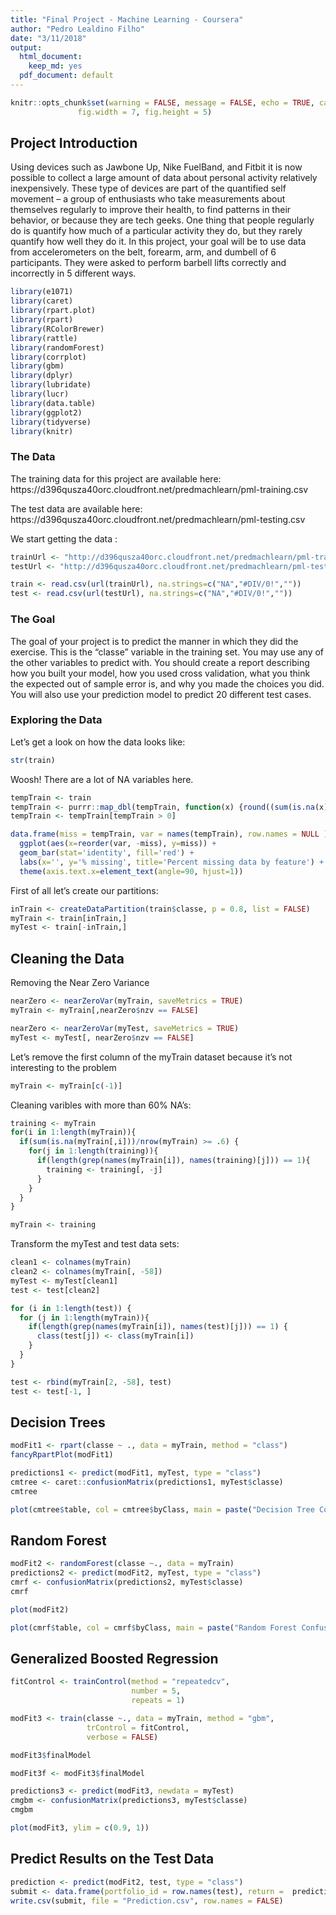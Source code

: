 ```yaml
---
title: "Final Project - Machine Learning - Coursera"
author: "Pedro Lealdino Filho"
date: "3/11/2018"
output:
  html_document:
    keep_md: yes
  pdf_document: default
---
```


```r
knitr::opts_chunk$set(warning = FALSE, message = FALSE, echo = TRUE, cache = TRUE, results = "hold", 
               fig.width = 7, fig.height = 5)
```

## Project Introduction

Using devices such as Jawbone Up, Nike FuelBand, and Fitbit it is now possible to collect a large amount of data about personal activity relatively inexpensively. These type of devices are part of the quantified self movement – a group of enthusiasts who take measurements about themselves regularly to improve their health, to find patterns in their behavior, or because they are tech geeks. One thing that people regularly do is quantify how much of a particular activity they do, but they rarely quantify how well they do it. In this project, your goal will be to use data from accelerometers on the belt, forearm, arm, and dumbell of 6 participants. They were asked to perform barbell lifts correctly and incorrectly in 5 different ways.

```r
library(e1071)
library(caret)
library(rpart.plot)
library(rpart)
library(RColorBrewer)
library(rattle)
library(randomForest)
library(corrplot)
library(gbm)
library(dplyr)
library(lubridate)
library(lucr)
library(data.table)
library(ggplot2)
library(tidyverse)
library(knitr)
```

### The Data
The training data for this project are available here:
https://d396qusza40orc.cloudfront.net/predmachlearn/pml-training.csv

The test data are available here:
https://d396qusza40orc.cloudfront.net/predmachlearn/pml-testing.csv

We start getting the data :
```r
trainUrl <- "http://d396qusza40orc.cloudfront.net/predmachlearn/pml-training.csv"
testUrl <- "http://d396qusza40orc.cloudfront.net/predmachlearn/pml-testing.csv"

train <- read.csv(url(trainUrl), na.strings=c("NA","#DIV/0!",""))
test <- read.csv(url(testUrl), na.strings=c("NA","#DIV/0!",""))

```

### The Goal

The goal of your project is to predict the manner in which they did the exercise. This is the "classe" variable in the training set. You may use any of the other variables to predict with. You should create a report describing how you built your model, how you used cross validation, what you think the expected out of sample error is, and why you made the choices you did. You will also use your prediction model to predict 20 different test cases.

### Exploring the Data

Let's get a look on how the data looks like:
```r
str(train)
```
Woosh! There are a lot of NA variables here.
```r
tempTrain <- train
tempTrain <- purrr::map_dbl(tempTrain, function(x) {round((sum(is.na(x))/ length(x)) * 100, 1)})
tempTrain <- tempTrain[tempTrain > 0]

data.frame(miss = tempTrain, var = names(tempTrain), row.names = NULL ) %>%
  ggplot(aes(x=reorder(var, -miss), y=miss)) + 
  geom_bar(stat='identity', fill='red') +
  labs(x='', y='% missing', title='Percent missing data by feature') +
  theme(axis.text.x=element_text(angle=90, hjust=1))

```


First of all let's create our partitions:
```r
inTrain <- createDataPartition(train$classe, p = 0.8, list = FALSE)
myTrain <- train[inTrain,]
myTest <- train[-inTrain,]
```

## Cleaning the Data
Removing the Near Zero Variance
```r
nearZero <- nearZeroVar(myTrain, saveMetrics = TRUE)
myTrain <- myTrain[,nearZero$nzv == FALSE]

nearZero <- nearZeroVar(myTest, saveMetrics = TRUE)
myTest <- myTest[, nearZero$nzv == FALSE]
```

Let's remove the first column of the myTrain dataset because it's not interesting to the problem
```r
myTrain <- myTrain[c(-1)]
```

Cleaning varibles with more than 60% NA's:
```r
training <- myTrain
for(i in 1:length(myTrain)){
  if(sum(is.na(myTrain[,i]))/nrow(myTrain) >= .6) {
    for(j in 1:length(training)){
      if(length(grep(names(myTrain[i]), names(training)[j])) == 1){
        training <- training[, -j]
      }
    }
  }
}

myTrain <- training
```

Transform the myTest and test data sets:
```r
clean1 <- colnames(myTrain)
clean2 <- colnames(myTrain[, -58])
myTest <- myTest[clean1]
test <- test[clean2]
```

```r
for (i in 1:length(test)) {
  for (j in 1:length(myTrain)){
    if(length(grep(names(myTrain[i]), names(test)[j])) == 1) {
      class(test[j]) <- class(myTrain[i])
    }
  }
}

test <- rbind(myTrain[2, -58], test)
test <- test[-1, ]
```

## Decision Trees
```r
modFit1 <- rpart(classe ~ ., data = myTrain, method = "class")
fancyRpartPlot(modFit1)
```

```r
predictions1 <- predict(modFit1, myTest, type = "class")
cmtree <- caret::confusionMatrix(predictions1, myTest$classe)
cmtree
```

```r
plot(cmtree$table, col = cmtree$byClass, main = paste("Decision Tree Confusion Matrix : Accuracy = ", round(cmtree$overall['Accuracy'], 4)))

```

## Random Forest
```r
modFit2 <- randomForest(classe ~., data = myTrain)
predictions2 <- predict(modFit2, myTest, type = "class")
cmrf <- confusionMatrix(predictions2, myTest$classe)
cmrf
```
```r
plot(modFit2)

```
```r
plot(cmrf$table, col = cmrf$byClass, main = paste("Random Forest Confusion Matrix : Accuracy = ", round(cmrf$overall['Accuracy'], 4)))

```

## Generalized Boosted Regression
```r
fitControl <- trainControl(method = "repeatedcv",
                           number = 5,
                           repeats = 1)

modFit3 <- train(classe ~., data = myTrain, method = "gbm",
                 trControl = fitControl,
                 verbose = FALSE)

modFit3$finalModel

modFit3f <- modFit3$finalModel

predictions3 <- predict(modFit3, newdata = myTest)
cmgbm <- confusionMatrix(predictions3, myTest$classe)
cmgbm
```

```r
plot(modFit3, ylim = c(0.9, 1))
```

## Predict Results on the Test Data
```r
prediction <- predict(modFit2, test, type = "class")
submit <- data.frame(portfolio_id = row.names(test), return =  prediction)
write.csv(submit, file = "Prediction.csv", row.names = FALSE)
```

